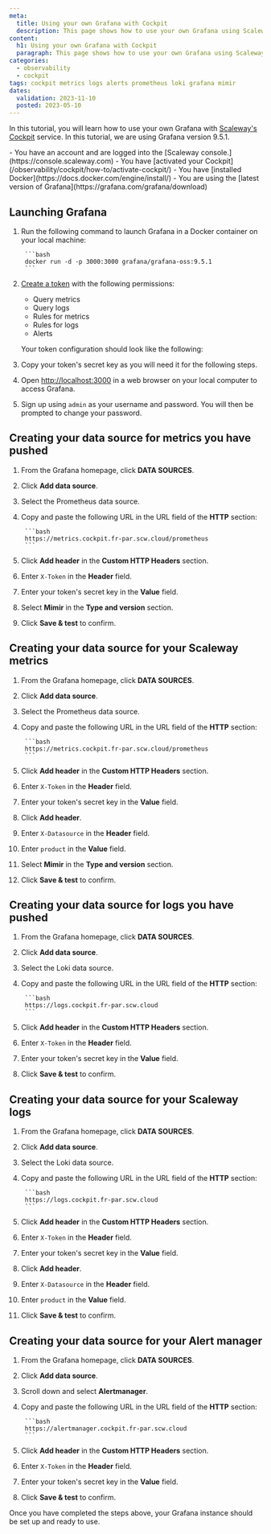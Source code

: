 ```yaml
---
meta:
  title: Using your own Grafana with Cockpit
  description: This page shows how to use your own Grafana using Scaleway Cockpit.
content:
  h1: Using your own Grafana with Cockpit
  paragraph: This page shows how to use your own Grafana using Scaleway Cockpit.
categories:
  - observability
  - cockpit
tags: cockpit metrics logs alerts prometheus loki grafana mimir
dates:
  validation: 2023-11-10
  posted: 2023-05-10
---
```


In this tutorial, you will learn how to use your own Grafana with [Scaleway's Cockpit](/observability/cockpit/quickstart/) service. In this tutorial, we are using Grafana version 9.5.1.

<Macro id="iam-requirements" />

<Message type="requirement">
  - You have an account and are logged into the [Scaleway console.](https://console.scaleway.com)
  - You have [activated your Cockpit](/observability/cockpit/how-to/activate-cockpit/)
  - You have [installed Docker](https://docs.docker.com/engine/install/)
  - You are using the [latest version of Grafana](https://grafana.com/grafana/download)
</Message>

## Launching Grafana

1. Run the following command to launch Grafana in a Docker container on your local machine:

        ```bash
        docker run -d -p 3000:3000 grafana/grafana-oss:9.5.1
        ```
2. [Create a token](/observability/cockpit/how-to/create-token/) with the following permissions:
    - Query metrics
    - Query logs
    - Rules for metrics
    - Rules for logs
    - Alerts
    
    Your token configuration should look like the following:
    <Lightbox src="scaleway_cockpit_token_tuto.webp" alt="" />
3. Copy your token's secret key as you will need it for the following steps.
4. Open [http://localhost:3000](http://localhost:3000) in a web browser on your local computer to access Grafana.
5. Sign up using `admin` as your username and password. You will then be prompted to change your password.

## Creating your data source for metrics you have pushed

1. From the Grafana homepage, click **DATA SOURCES**.
     <Lightbox src="scaleway_cockpit_tuto_data_source.webp" alt="" />
2. Click **Add data source**.
3. Select the Prometheus data source.
4. Copy and paste the following URL in the URL field of the **HTTP** section:

        ```bash
        https://metrics.cockpit.fr-par.scw.cloud/prometheus
        ```
    <Lightbox src="scaleway_cockpit_tuto_url.webp" alt="" />
5. Click **Add header** in the **Custom HTTP Headers** section.
6. Enter `X-Token` in the **Header** field.
7. Enter your token's secret key in the **Value** field.
8. Select **Mimir** in the **Type and version** section.
9. Click **Save & test** to confirm.

## Creating your data source for your Scaleway metrics

1. From the Grafana homepage, click **DATA SOURCES**.
     <Lightbox src="scaleway_cockpit_tuto_data_source.webp" alt="" />
2. Click **Add data source**.
3. Select the Prometheus data source.
4. Copy and paste the following URL in the URL field of the **HTTP** section:

        ```bash
        https://metrics.cockpit.fr-par.scw.cloud/prometheus
        ```
    <Lightbox src="scaleway_cockpit_tuto_url.webp" alt="" />
5. Click **Add header** in the **Custom HTTP Headers** section.
6. Enter `X-Token` in the **Header** field.
7. Enter your token's secret key in the **Value** field.
8. Click **Add header**.
9. Enter `X-Datasource` in the **Header** field.
10. Enter `product` in the **Value** field.
11. Select **Mimir** in the **Type and version** section.
12. Click **Save & test** to confirm.

## Creating your data source for logs you have pushed

1. From the Grafana homepage, click **DATA SOURCES**.
     <Lightbox src="scaleway_cockpit_tuto_data_source.webp" alt="" />
2. Click **Add data source**.
3. Select the Loki data source.
4. Copy and paste the following URL in the URL field of the **HTTP** section:

        ```bash
        https://logs.cockpit.fr-par.scw.cloud
        ```
5. Click **Add header** in the **Custom HTTP Headers** section.
6. Enter `X-Token` in the **Header** field.
7. Enter your token's secret key in the **Value** field.
8. Click **Save & test** to confirm.

## Creating your data source for your Scaleway logs

1. From the Grafana homepage, click **DATA SOURCES**.
     <Lightbox src="scaleway_cockpit_tuto_data_source.webp" alt="" />
2. Click **Add data source**.
3. Select the Loki data source.
4. Copy and paste the following URL in the URL field of the **HTTP** section:

        ```bash
        https://logs.cockpit.fr-par.scw.cloud
        ```
5. Click **Add header** in the **Custom HTTP Headers** section.
6. Enter `X-Token` in the **Header** field.
7. Enter your token's secret key in the **Value** field.
8. Click **Add header**.
9. Enter `X-Datasource` in the **Header** field.
10. Enter `product` in the **Value** field.
11. Click **Save & test** to confirm.

## Creating your data source for your Alert manager

1. From the Grafana homepage, click **DATA SOURCES**.
     <Lightbox src="scaleway_cockpit_tuto_data_source.webp" alt="" />
2. Click **Add data source**.
3. Scroll down and select **Alertmanager**.
4. Copy and paste the following URL in the URL field of the **HTTP** section:

        ```bash
        https://alertmanager.cockpit.fr-par.scw.cloud
        ```
5. Click **Add header** in the **Custom HTTP Headers** section.
6. Enter `X-Token` in the **Header** field.
7. Enter your token's secret key in the **Value** field.
8. Click **Save & test** to confirm.


Once you have completed the steps above, your Grafana instance should be set up and ready to use.